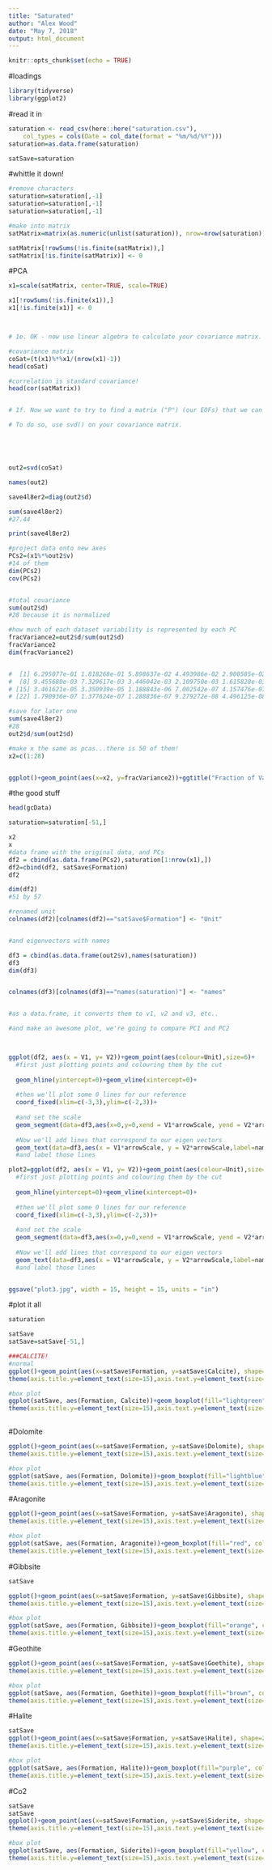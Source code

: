 ```yaml
---
title: "Saturated"
author: "Alex Wood"
date: "May 7, 2018"
output: html_document
---
```


```r
knitr::opts_chunk$set(echo = TRUE)
```
#loadings
```r
library(tidyverse)
library(ggplot2)
```


#read it in

```r
saturation <- read_csv(here::here("saturation.csv"), 
    col_types = cols(Date = col_date(format = "%m/%d/%Y")))
saturation=as.data.frame(saturation)

satSave=saturation
```

#whittle it down!
```r
#remove characters
saturation=saturation[,-1]
saturation=saturation[,-1]
saturation=saturation[,-1]

#make into matrix
satMatrix=matrix(as.numeric(unlist(saturation)), nrow=nrow(saturation))

satMatrix[!rowSums(!is.finite(satMatrix)),]
satMatrix[!is.finite(satMatrix)] <- 0
```
#PCA
```r
x1=scale(satMatrix, center=TRUE, scale=TRUE)

x1[!rowSums(!is.finite(x1)),]
x1[!is.finite(x1)] <- 0



# 1e. OK - now use linear algebra to calculate your covariance matrix. Are the values consistent with the plots in 1a?

#covariance matrix
coSat=(t(x1)%*%x1/(nrow(x1)-1))
head(coSat)

#correlation is standard covariance!
head(cor(satMatrix))


# 1f. Now we want to try to find a matrix ("P") (our EOFs) that we can multiply by our original matrix to turn it into orthogonal indices (our PCs).

# To do so, use svd() on your covariance matrix.





out2=svd(coSat)

names(out2)

save4l8er2=diag(out2$d)

sum(save4l8er2)
#27.44

print(save4l8er2)

#project data onto new axes
PCs2=(x1%*%out2$v)
#14 of them
dim(PCs2)
cov(PCs2)


#total covariance
sum(out2$d)
#28 because it is normalized

#how much of each dataset variability is represented by each PC
fracVariance2=out2$d/sum(out2$d)
fracVariance2
dim(fracVariance2)


#  [1] 6.295077e-01 1.818268e-01 5.898637e-02 4.493986e-02 2.900585e-02 1.819260e-02 1.288067e-02
#  [8] 9.455680e-03 7.329617e-03 3.446042e-03 2.109750e-03 1.615828e-03 4.188065e-04 2.129052e-04
# [15] 3.461621e-05 3.350939e-05 1.188843e-06 7.002542e-07 4.157476e-07 2.680049e-07 2.044042e-07
# [22] 1.790936e-07 1.377624e-07 1.288836e-07 9.279272e-08 4.496125e-08 1.726079e-08 6.605311e-09

#save for later one
sum(save4l8er2)
#28
out2$d/sum(out2$d)

```
```r
#make x the same as pcas...there is 50 of them!
x2=c(1:28)


ggplot()+geom_point(aes(x=x2, y=fracVariance2))+ggtitle("Fraction of Variance in Each PCA")+xlab("PCA")+ylab("Percent Variance")

```
#the good stuff
```r
head(gcData)

saturation=saturation[-51,]

x2
x
#data frame with the original data, and PCs
df2 = cbind(as.data.frame(PCs2),saturation[1:nrow(x1),]) 
df2=cbind(df2, satSave$Formation)
df2

dim(df2)
#51 by 57

#renamed unit
colnames(df2)[colnames(df2)=="satSave$Formation"] <- "Unit"


#and eigenvectors with names

df3 = cbind(as.data.frame(out2$v),names(saturation))
df3
dim(df3)


colnames(df3)[colnames(df3)=="names(saturation)"] <- "names"


#as a data.frame, it converts them to v1, v2 and v3, etc.. 

#and make an awesome plot, we're going to compare PC1 and PC2



ggplot(df2, aes(x = V1, y= V2))+geom_point(aes(colour=Unit),size=6)+
  #first just plotting points and colouring them by the cut
  
  geom_hline(yintercept=0)+geom_vline(xintercept=0)+
  
  #then we'll plot some 0 lines for our reference
  coord_fixed(xlim=c(-3,3),ylim=c(-2,3))+
  
  #and set the scale
  geom_segment(data=df3,aes(x=0,y=0,xend = V1*arrowScale, yend = V2*arrowScale))+
  
  #Now we'll add lines that correspond to our eigen vectors
  geom_text(data=df3,aes(x = V1*arrowScale, y = V2*arrowScale,label=names))
  #and label those lines

plot2=ggplot(df2, aes(x = V1, y= V2))+geom_point(aes(colour=Unit),size=6)+
  #first just plotting points and colouring them by the cut
  
  geom_hline(yintercept=0)+geom_vline(xintercept=0)+
  
  #then we'll plot some 0 lines for our reference
  coord_fixed(xlim=c(-3,3),ylim=c(-2,3))+
  
  #and set the scale
  geom_segment(data=df3,aes(x=0,y=0,xend = V1*arrowScale, yend = V2*arrowScale))+
  
  #Now we'll add lines that correspond to our eigen vectors
  geom_text(data=df3,aes(x = V1*arrowScale, y = V2*arrowScale,label=names))
  #and label those lines


ggsave("plot3.jpg", width = 15, height = 15, units = "in")

```

#plot it all

```r
saturation

satSave
satSave=satSave[-51,]

###CALCITE!
#normal
ggplot()+geom_point(aes(x=satSave$Formation, y=satSave$Calcite), shape=22, fill="lightblue", color="black", size=4)+ggtitle("Calcite Saturation for Grand Canyon Formations")+ylab("Calcite Saturation")+xlab(NULL)+theme_bw()+theme_bw()+
theme(axis.title.y=element_text(size=15),axis.text.y=element_text(size=12),axis.title.x=element_text(size=16), plot.title=element_text(size=20, face="bold", color="black"))

#box plot
ggplot(satSave, aes(Formation, Calcite))+geom_boxplot(fill="lightgreen", color="black")+geom_jitter(width = 0.3, shape=24, fill="darkgreen", color="black", size=2)+theme_classic()+xlab(NULL)+ggtitle("Calcite Saturation for Grand Canyon Formations")+ylab("Calcite Saturation")+theme_bw()+
theme(axis.title.y=element_text(size=15),axis.text.y=element_text(size=12),axis.title.x=element_text(size=16), plot.title=element_text(size=20, face="bold", color="black"))
  


```
#Dolomite
```r
ggplot()+geom_point(aes(x=satSave$Formation, y=satSave$Dolomite), shape=22, fill="lightblue", color="black", size=4)+ggtitle("Calcite Saturation for Grand Canyon Formations")+ylab("Calcite Saturation")+xlab(NULL)+theme_bw()+theme_bw()+
theme(axis.title.y=element_text(size=15),axis.text.y=element_text(size=12),axis.title.x=element_text(size=16), plot.title=element_text(size=20, face="bold", color="black"))

#box plot
ggplot(satSave, aes(Formation, Dolomite))+geom_boxplot(fill="lightblue", color="black")+geom_jitter(width = 0.3, shape=24, fill="darkblue", color="black", size=2)+theme_classic()+xlab(NULL)+ggtitle("Dolomite Saturation for Grand Canyon Formations")+ylab("Dolomite Saturation")+theme_bw()+
theme(axis.title.y=element_text(size=15),axis.text.y=element_text(size=12),axis.title.x=element_text(size=16), plot.title=element_text(size=19, face="bold", color="black"))
```
#Aragonite
```r

ggplot()+geom_point(aes(x=satSave$Formation, y=satSave$Aragonite), shape=22, fill="lightblue", color="black", size=4)+ggtitle("Calcite Saturation for Grand Canyon Formations")+ylab("Calcite Saturation")+xlab(NULL)+theme_bw()+theme_bw()+
theme(axis.title.y=element_text(size=15),axis.text.y=element_text(size=12),axis.title.x=element_text(size=16), plot.title=element_text(size=20, face="bold", color="black"))

#box plot
ggplot(satSave, aes(Formation, Aragonite))+geom_boxplot(fill="red", color="black")+geom_jitter(width = 0.3, shape=24, fill="darkred", color="black", size=2)+theme_classic()+xlab(NULL)+ggtitle("Aragonite Saturation for Grand Canyon Formations")+ylab("Aragonite Saturation")+theme_bw()+
theme(axis.title.y=element_text(size=15),axis.text.y=element_text(size=12),axis.title.x=element_text(size=16), plot.title=element_text(size=19, face="bold", color="black"))
```
#Gibbsite
```r
satSave

ggplot()+geom_point(aes(x=satSave$Formation, y=satSave$Gibbsite), shape=22, fill="lightblue", color="black", size=4)+ggtitle("Calcite Saturation for Grand Canyon Formations")+ylab("Calcite Saturation")+xlab(NULL)+theme_bw()+theme_bw()+
theme(axis.title.y=element_text(size=15),axis.text.y=element_text(size=12),axis.title.x=element_text(size=16), plot.title=element_text(size=20, face="bold", color="black"))

#box plot
ggplot(satSave, aes(Formation, Gibbsite))+geom_boxplot(fill="orange", color="black")+geom_jitter(width = 0.3, shape=24, fill="darkorange", color="black", size=2)+theme_classic()+xlab(NULL)+ggtitle("Gibbsite Saturation for Grand Canyon Formations")+ylab("Gibbsite Saturation")+theme_bw()+
theme(axis.title.y=element_text(size=15),axis.text.y=element_text(size=12),axis.title.x=element_text(size=16), plot.title=element_text(size=19, face="bold", color="black"))


```
#Geothite

```r
ggplot()+geom_point(aes(x=satSave$Formation, y=satSave$Goethite), shape=22, fill="lightblue", color="black", size=4)+ggtitle("Calcite Saturation for Grand Canyon Formations")+ylab("Calcite Saturation")+xlab(NULL)+theme_bw()+theme_bw()+
theme(axis.title.y=element_text(size=15),axis.text.y=element_text(size=12),axis.title.x=element_text(size=16), plot.title=element_text(size=20, face="bold", color="black"))

#box plot
ggplot(satSave, aes(Formation, Goethite))+geom_boxplot(fill="brown", color="black")+geom_jitter(width = 0.3, shape=24, fill="brown", color="black", size=2)+theme_classic()+xlab(NULL)+ggtitle("Goethite Saturation for Grand Canyon Formations")+ylab("Goethite Saturation")+theme_bw()+
theme(axis.title.y=element_text(size=15),axis.text.y=element_text(size=12),axis.title.x=element_text(size=16), plot.title=element_text(size=19, face="bold", color="black"))

```
#Halite
```r

satSave
ggplot()+geom_point(aes(x=satSave$Formation, y=satSave$Halite), shape=22, fill="lightblue", color="black", size=4)+ggtitle("Calcite Saturation for Grand Canyon Formations")+ylab("Calcite Saturation")+xlab(NULL)+theme_bw()+theme_bw()+
theme(axis.title.y=element_text(size=15),axis.text.y=element_text(size=12),axis.title.x=element_text(size=16), plot.title=element_text(size=20, face="bold", color="black"))

#box plot
ggplot(satSave, aes(Formation, Halite))+geom_boxplot(fill="purple", color="black")+geom_jitter(width = 0.3, shape=24, fill="purple", color="black", size=2)+theme_classic()+xlab(NULL)+ggtitle("Halite Saturation for Grand Canyon Formations")+ylab("Halite Saturation")+theme_bw()+
theme(axis.title.y=element_text(size=15),axis.text.y=element_text(size=12),axis.title.x=element_text(size=16), plot.title=element_text(size=19, face="bold", color="black"))

```
#Co2

```r
satSave
satSave
ggplot()+geom_point(aes(x=satSave$Formation, y=satSave$Siderite, shape=22, fill="lightblue", color="black", size=4)+ggtitle("Calcite Saturation for Grand Canyon Formations")+ylab("Calcite Saturation")+xlab(NULL)+theme_bw()+theme_bw()+
theme(axis.title.y=element_text(size=15),axis.text.y=element_text(size=12),axis.title.x=element_text(size=16), plot.title=element_text(size=20, face="bold", color="black"))

#box plot
ggplot(satSave, aes(Formation, Siderite))+geom_boxplot(fill="yellow", color="black")+geom_jitter(width = 0.3, shape=24, fill="yellow", color="black", size=2)+theme_classic()+xlab(NULL)+ggtitle("Siderite Saturation for Grand Canyon Formations")+ylab("Siderite Saturation")+theme_bw()+
theme(axis.title.y=element_text(size=15),axis.text.y=element_text(size=12),axis.title.x=element_text(size=16), plot.title=element_text(size=19, face="bold", color="black"))

```


